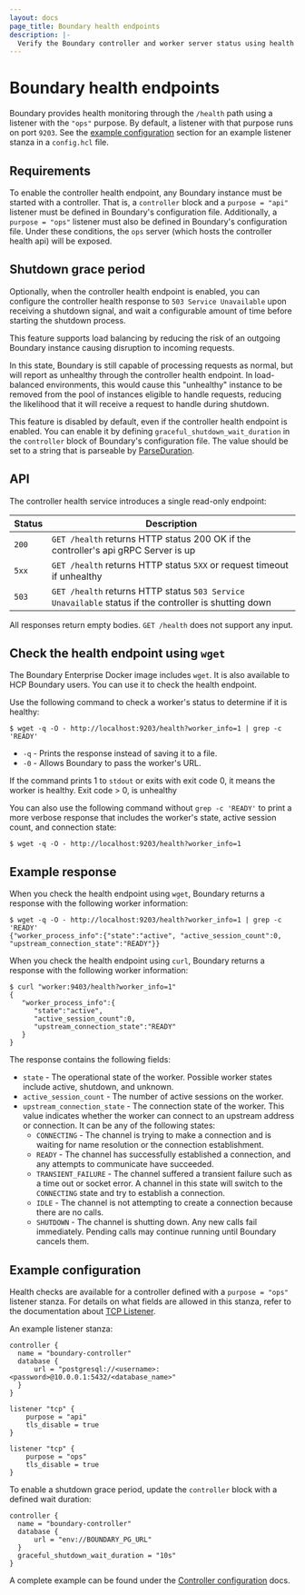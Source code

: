 ```yaml
---
layout: docs
page_title: Boundary health endpoints
description: |-
  Verify the Boundary controller and worker server status using health endpoints.
---
```


# Boundary health endpoints

Boundary provides health monitoring through the `/health` path using a listener with the `"ops"` purpose. By default, a listener with that purpose runs on port `9203`. See the [example configuration](#example-configuration) section for an example listener stanza in a `config.hcl` file.

## Requirements

To enable the controller health endpoint, any Boundary instance must be started with a controller. That is, a `controller` block and a `purpose = "api"`
listener must be defined in Boundary's configuration file. Additionally, a `purpose = "ops"` listener must also be defined in Boundary's configuration file. Under these conditions, the `ops` server (which hosts the controller health api) will be exposed.

## Shutdown grace period

Optionally, when the controller health endpoint is enabled, you can configure the controller health response to `503 Service Unavailable` upon receiving a shutdown signal, and wait a configurable amount of time before starting the shutdown process.

This feature supports load balancing by reducing the risk of an outgoing Boundary instance causing disruption to incoming requests.

In this state, Boundary is still capable of processing requests as normal, but will report as unhealthy through the controller health endpoint. In load-balanced environments, this would cause this "unhealthy" instance to be removed from the pool of instances eligible to handle requests, reducing the likelihood that it will receive a request to handle during shutdown.

This feature is disabled by default, even if the controller health endpoint is enabled. You can enable it by defining `graceful_shutdown_wait_duration` in the `controller` block of Boundary's configuration file. The value should be set to a string that is parseable by [ParseDuration](https://pkg.go.dev/time#ParseDuration).

## API

The controller health service introduces a single read-only endpoint:

| Status        | Description                                                    |
|--------------|----------------------------------------------------------------|
| `200`        | `GET /health` returns HTTP status 200 OK if the controller's api gRPC Server is up |
| `5xx`        | `GET /health` returns HTTP status `5XX` or request timeout if unhealthy |
| `503`        | `GET /health` returns HTTP status `503 Service Unavailable` status if the controller is shutting down |

All responses return empty bodies. `GET /health` does not support any input.

## Check the health endpoint using `wget`

The Boundary Enterprise Docker image includes `wget`. It is also available to HCP Boundary users. You can use it to check the health endpoint.

Use the following command to check a worker's status to determine if it is healthy:

```shell-session
$ wget -q -O - http://localhost:9203/health?worker_info=1 | grep -c 'READY'
```

- `-q` - Prints the response instead of saving it to a file.
- `-0` - Allows Boundary to pass the worker's URL.

If the command prints 1 to `stdout` or  exits with exit code 0, it means the worker is healthy. Exit code > 0, is unhealthy

You can also use the following command without `grep -c 'READY'` to print a more verbose response that includes the worker's state, active session count, and connection state:

```shell-session
$ wget -q -O - http://localhost:9203/health?worker_info=1
```

## Example response

When you check the health endpoint using `wget`, Boundary returns a response with the following worker information:

```shell-session
$ wget -q -O - http://localhost:9203/health?worker_info=1 | grep -c 'READY'
{"worker_process_info":{"state":"active", "active_session_count":0, "upstream_connection_state":"READY"}}
```

When you check the health endpoint using `curl`, Boundary returns a response with the following worker information:

```shell-session
$ curl "worker:9403/health?worker_info=1"
{
   "worker_process_info":{
      "state":"active",
      "active_session_count":0,
      "upstream_connection_state":"READY"
   }
}
```

The response contains the following fields:

- `state` - The operational state of the worker. Possible worker states include active, shutdown, and unknown.
- `active_session_count` - The number of active sessions on the worker.
- `upstream_connection_state` - The connection state of the worker. This value indicates whether the worker can connect to an upstream address or connection. It can be any of the following states:
   - `CONNECTING` - The channel is trying to make a connection and is waiting for name resolution or the connection establishment.
   - `READY` - The channel has successfully established a connection, and any attempts to communicate have succeeded.
   - `TRANSIENT_FAILURE` - The channel suffered a transient failure such as a time out or socket error.
   A channel in this state will switch to the `CONNECTING` state and try to establish a connection.
   - `IDLE` - The channel is not attempting to create a connection because there are no calls.
   - `SHUTDOWN` - The channel is shutting down.
   Any new calls fail immediately.
   Pending calls may continue running until Boundary cancels them.

## Example configuration

Health checks are available for a controller defined with a `purpose = "ops"` listener stanza. For details on what fields are allowed in this stanza, refer to the documentation about [TCP Listener](/boundary/docs/configuration/listener/tcp).

An example listener stanza:

```hcl
controller {
  name = "boundary-controller"
  database {
      url = "postgresql://<username>:<password>@10.0.0.1:5432/<database_name>"
  }
}

listener "tcp" {
	purpose = "api"
	tls_disable = true
}

listener "tcp" {
	purpose = "ops"
	tls_disable = true
}
```

To enable a shutdown grace period, update the `controller` block with a defined wait duration:

```hcl
controller {
  name = "boundary-controller"
  database {
      url = "env://BOUNDARY_PG_URL"
  }
  graceful_shutdown_wait_duration = "10s"
}
```

A complete example can be found under the [Controller configuration](/boundary/docs/configuration/controller#complete-configuration-example) docs.